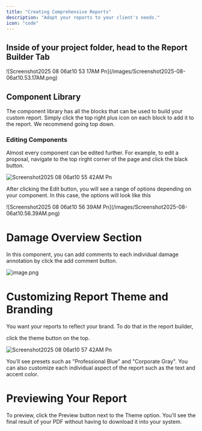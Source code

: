 ```yaml
---
title: "Creating Comprehensive Reports"
description: "Adapt your reports to your client's needs."
icon: "code"
---
```


## Inside of your project folder, head to the Report Builder Tab

<Info>
  ![Screenshot2025 08 06at10 53 17AM Pn](/images/Screenshot2025-08-06at10.53.17AM.png)
</Info>

## Component Library

The component library has all the blocks that can be used to build your custom report. Simply click the top right plus icon on each block to add it to the report. We recommend going top down.

### Editing Components

Almost every component can be edited further. For example, to edit a proposal, navigate to the top rirght corner of the page and click the black button.

![Screenshot2025 08 06at10 55 42AM Pn](/images/Screenshot2025-08-06at10.55.42AM.png)

After clicking the Edit button, you will see a range of options depending on your component. In this case, the options will look like this 

<Info>
  ![Screenshot2025 08 06at10 56 39AM Pn](/images/Screenshot2025-08-06at10.56.39AM.png)
</Info>

# Damage Overview Section

In this component, you can add comments to each individual damage annotation by click the add comment button.

![image.png](/images/image.png)

# Customizing Report Theme and Branding

You want your reports to reflect your brand. To do that in the report builder,

click the theme button on the top.

![Screenshot2025 08 06at10 57 42AM Pn](/images/Screenshot2025-08-06at10.57.42AM.png)

You'll see presets such as "Professional Blue" and "Corporate Gray". You can also customize each individual aspect of the report such as the text and accent color.

# Previewing Your Report

To preview, click the Preview button next to the Theme option. You'll see the final result of your PDF without having to download it into your system.